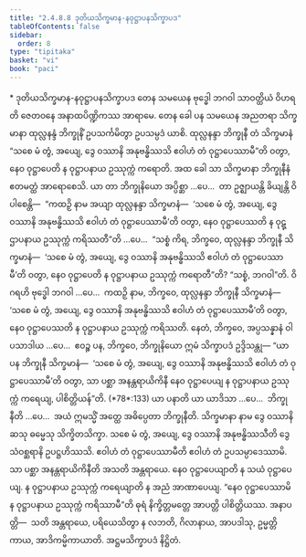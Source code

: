 ```yaml
---
title: "2.4.8.8 ဒုတိယသိက္ခမာန-နဝုဋ္ဌာပနသိက္ခာပဒ"
tableOfContents: false
sidebar:
  order: 8
type: "tipitaka"
basket: "vi"
book: "paci"
---
```



<DynamicBreadcrumb />

<Paragraph type="center" book="paci">
* ဒုတိယသိက္ခမာန-နဝုဋ္ဌာပနသိက္ခာပဒ
</Paragraph>

<Division number="1154" book="paci" e="ch" v="2" p="444">

<Paragraph number="3372" book="paci">
တေန သမယေန ဗုဒ္ဓေါ ဘဂဝါ သာဝတ္ထိယံ ဝိဟရတိ ဇေတဝနေ အနာထပိဏ္ဍိကဿ အာရာမေ. တေန ခေါ ပန သမယေန အညတရာ သိက္ခမာနာ ထုလ္လနန္ဒံ ဘိက္ခုနိံ ဥပသင်္ကမိတွာ ဥပသမ္ပဒံ ယာစိ. ထုလ္လနန္ဒာ ဘိက္ခုနီ တံ သိက္ခမာနံ “သစေ မံ တွံ, အယျေ, ဒွေ ဝဿာနိ အနုဗန္ဓိဿသိ ဧဝါဟံ တံ ဝုဋ္ဌာပေဿာမီ”တိ ဝတွာ, နေဝ ဝုဋ္ဌာပေတိ န ဝုဋ္ဌာပနာယ ဥဿုက္ကံ ကရောတိ.
</Paragraph>

<Paragraph number="3373" book="paci">
အထ ခေါ သာ သိက္ခမာနာ ဘိက္ခုနီနံ ဧတမတ္ထံ အာရောစေသိ. ယာ တာ ဘိက္ခုနိယော အပ္ပိစ္ဆာ …ပေ…  တာ ဥဇ္ဈာယန္တိ ခိယျန္တိ ဝိပါစေန္တိ—  “ကထဉှိ နာမ အယျာ ထုလ္လနန္ဒာ သိက္ခမာနံ—  ‘သစေ မံ တွံ, အယျေ, ဒွေ ဝဿာနိ အနုဗန္ဓိဿသိ ဧဝါဟံ တံ ဝုဋ္ဌာပေဿာမီ’တိ ဝတွာ, နေဝ ဝုဋ္ဌာပေဿတိ န ဝုဋ္ဌာပနာယ ဥဿုက္ကံ ကရိဿတီ”တိ …ပေ…  “သစ္စံ ကိရ, ဘိက္ခဝေ, ထုလ္လနန္ဒာ ဘိက္ခုနီ သိက္ခမာနံ—  ‘သစေ မံ တွံ, အယျေ, ဒွေ ဝဿာနိ အနုဗန္ဓိဿသိ ဧဝါဟံ တံ ဝုဋ္ဌာပေဿာမီ’တိ ဝတွာ, နေဝ ဝုဋ္ဌာပေတိ န ဝုဋ္ဌာပနာယ ဥဿုက္ကံ ကရောတီ”တိ? “သစ္စံ, ဘဂဝါ”တိ. ဝိဂရဟိ ဗုဒ္ဓေါ ဘဂဝါ …ပေ…  ကထဉှိ နာမ, ဘိက္ခဝေ, ထုလ္လနန္ဒာ ဘိက္ခုနီ သိက္ခမာနံ—  ‘သစေ မံ တွံ, အယျေ, ဒွေ ဝဿာနိ အနုဗန္ဓိဿသိ ဧဝါဟံ တံ ဝုဋ္ဌာပေဿာမီ’တိ ဝတွာ, နေဝ ဝုဋ္ဌာပေဿတိ န ဝုဋ္ဌာပနာယ ဥဿုက္ကံ ကရိဿတိ. နေတံ, ဘိက္ခဝေ, အပ္ပသန္နာနံ ဝါ ပသာဒါယ …ပေ…  ဧဝဉ္စ ပန, ဘိက္ခဝေ, ဘိက္ခုနိယော ဣမံ သိက္ခာပဒံ ဥဒ္ဒိသန္တု—
</Paragraph>

</Division>
<Division number="1155" book="paci" e="ch" v="2" p="444">

<Paragraph number="3374" book="paci">
<Emphasis>“ယာ ပန ဘိက္ခုနီ သိက္ခမာနံ—  ‘သစေ မံ တွံ, အယျေ, ဒွေ ဝဿာနိ အနုဗန္ဓိဿသိ ဧဝါဟံ တံ ဝုဋ္ဌာပေဿာမီ’တိ ဝတွာ, သာ ပစ္ဆာ အနန္တရာယိကိနီ</Emphasis> <Emphasis>နေဝ ဝုဋ္ဌာပေယျ န ဝုဋ္ဌာပနာယ ဥဿုက္ကံ ကရေယျ, ပါစိတ္တိယန်”</Emphasis>တိ. (*78*:<Emphasis>133</Emphasis>)
</Paragraph>

</Division>
<Division number="1156" book="paci" e="ch" v="2" p="445">

<Paragraph number="3375" book="paci">
<Emphasis>ယာ ပနာ</Emphasis>တိ ယာ ယာဒိသာ …ပေ…  <Emphasis>ဘိက္ခုနီ</Emphasis>တိ …ပေ…  အယံ ဣမသ္မိံ အတ္ထေ အဓိပ္ပေတာ ဘိက္ခုနီတိ.
</Paragraph>

<Paragraph number="3376" book="paci">
<Emphasis>သိက္ခမာနာ</Emphasis> နာမ ဒွေ ဝဿာနိ ဆသု ဓမ္မေသု သိက္ခိတသိက္ခာ.
</Paragraph>

<Paragraph number="3377" book="paci">
<Emphasis>သစေ မံ တွံ, အယျေ, ဒွေ ဝဿာနိ အနုဗန္ဓိဿသီ</Emphasis>တိ ဒွေ သံဝစ္ဆရာနိ ဥပဋ္ဌဟိဿသိ.
</Paragraph>

<Paragraph number="3378" book="paci">
<Emphasis>ဧဝါဟံ တံ ဝုဋ္ဌာပေဿာမီ</Emphasis>တိ ဧဝါဟံ တံ ဥပသမ္ပာဒေဿာမိ.
</Paragraph>

<Paragraph number="3379" book="paci">
<Emphasis>သာ ပစ္ဆာ အနန္တရာယိကိနီ</Emphasis>တိ အသတိ အန္တရာယေ.
</Paragraph>

<Paragraph number="3380" book="paci">
<Emphasis>နေဝ ဝုဋ္ဌာပေယျာ</Emphasis>တိ န သယံ ဝုဋ္ဌာပေယျ.
</Paragraph>

<Paragraph number="3381" book="paci">
<Emphasis>န ဝုဋ္ဌာပနာယ ဥဿုက္ကံ ကရေယျာ</Emphasis>တိ န အညံ အာဏာပေယျ. “နေဝ ဝုဋ္ဌာပေဿာမိ န ဝုဋ္ဌာပနာယ ဥဿုက္ကံ ကရိဿာမီ”တိ ဓုရံ နိက္ခိတ္တမတ္တေ အာပတ္တိ ပါစိတ္တိယဿ.
</Paragraph>

</Division>
<Division number="1157" book="paci" e="ch" v="2" p="445">

<Paragraph number="3382" book="paci">
အနာပတ္တိ—  သတိ အန္တရာယေ, ပရိယေသိတွာ န လဘတိ, ဂိလာနာယ, အာပဒါသု, ဥမ္မတ္တိကာယ, အာဒိကမ္မိကာယာတိ.

</Paragraph>
</Division>

<Paragraph number="3383" type="center" book="paci">
အဋ္ဌမသိက္ခာပဒံ နိဋ္ဌိတံ.
</Paragraph>